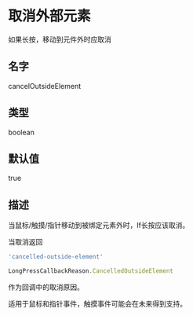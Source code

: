 # 取消外部元素

如果长按，移动到元件外时应取消

## 名字

cancelOutsideElement

## 类型

boolean

## 默认值

true

## 描述

当鼠标/触摸/指针移动到被绑定元素外时，If长按应该取消。

当取消返回

```js
'cancelled-outside-element'
```

```ts
LongPressCallbackReason.CancelledOutsideElement
```

作为回调中的取消原因。

适用于鼠标和指针事件，触摸事件可能会在未来得到支持。